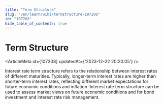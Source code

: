 ```yaml
---
title: "Term Structure"
slug: "/en/learn/wiki/termstructure-107208"
id: "107208"
hide_table_of_contents: true
---
```



<Breadcrumbs current="Term Structure" />

# Term Structure

<ArticleMeta id={107208} updatedAt={'2023-12-22 20:20:05'} />
<div className='border-solid border-b border-t-0 my-4 border-[var(--ifm-color-gray-300)]' />

Interest rate term structure refers to the relationship between interest rates of different maturities. Typically, longer-term interest rates are higher than shorter-term interest rates, reflecting different market expectations for future economic conditions and inflation. Interest rate term structure can be used to assess market views on future economic conditions and for bond investment and interest rate risk management.
